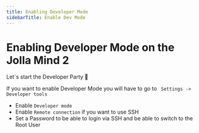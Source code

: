 ```yaml
---
title: Enabling Developer Mode
sidebarTitle: Enable Dev Mode
---
```

# Enabling Developer Mode on the Jolla Mind 2
Let`s start the Developer Party 🥳

If you want to enable Developer Mode you will have to go to ``` Settings -> Developer tools```<br />
* Enable ```Developer mode```
* Enable ```Remote connection``` if you want to use SSH
* Set a Password to be able to login via SSH and be able to switch to the Root User
